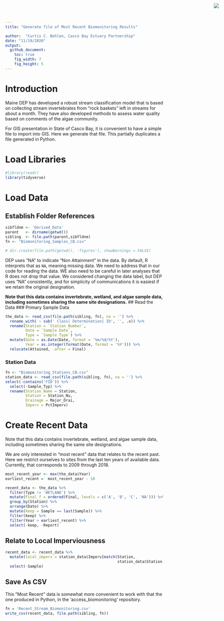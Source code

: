 ```yaml
---
title: "Generate file of Most Recent Biomonitoring Results"

author:  "Curtis C. Bohlen, Casco Bay Estuary Partnership"
date: "11/19/2020"
output:
  github_document:
    toc: true
    fig_width: 7
    fig_height: 5
---
```


<img
  src="https://www.cascobayestuary.org/wp-content/uploads/2014/04/logo_sm.jpg"
  style="position:absolute;top:10px;right:50px;" />

# Introduction
Maine DEP has developed a robust stream classification model that is based on
collecting stream invertebrates from "rock baskets" left in streams for about
a month. They have also developed methods to assess water quality based on 
comments of the algae community.  

For GIS presentation in State of Casco Bay, it is convenient to have a simple
file to import into GIS.  Here we generate that file.  This partially duplicates
a file generated in Python.

# Load Libraries
```r
#library(readr)
library(tidyverse)
```

# Load Data
## Establish Folder References
```r
sibfldnm <- 'Derived_Data'
parent   <- dirname(getwd())
sibling  <- file.path(parent,sibfldnm)
fn <- "Biomonitoring_Samples_CB.csv"

# dir.create(file.path(getwd(), 'figures'), showWarnings = FALSE)
```

DEP uses "NA" to indicate "Non Attainment" in the data.  By default, R
interprets that as `NA`, meaning  missing data.  We need to address that in our
code for reading the data.  WE also need to be careful in later analyses that
R does not drop that value.  We considered changing the data label, but DEP
uses "NA" consistently, and for simplicity of communications it is easiest if we
retain the original designation.

**Note that this data contains invertebrate, wetland, and algae sample data,
including sometimes sharing the same site designations.**
## Read the Data
### Primary Sample Data
```r
the_data <- read_csv(file.path(sibling, fn), na = '') %>%
  rename_with( ~ sub(' Class| Determination| ID', '', .x)) %>%
  rename(Station = `Station Number`,
         Date = `Sample Date`,
         Type = `Sample Type`) %>%
  mutate(Date = as.Date(Date, format = '%m/%d/%Y'),
         Year = as.integer(format(Date, format = '%Y'))) %>%
  relocate(Attained, .after = Final)
```

### Station Data
```r
fn <- "Biomonitoring_Stations_CB.csv"
station_data <- read_csv(file.path(sibling, fn), na = '') %>%
select(-contains('FID')) %>%
  select(-Sample_Typ) %>%
  rename(Station_Name = Station,
         Station = Station_Nu,
         Drainage = Major_Drai,
         Imperv = PctImperv)
```

#  Create Recent Data
Note that this data contains invertebrate, wetland, and algae sample data,
including sometimes sharing the same site designations.  

We are only interested in "most recent" data that relates to the recent past.
Here we restrict ourselves to sites from the last ten years of available data.
Currently, that corresponds to 2009 through 2018.
```r
most_recent_year <- max(the_data$Year)
earliest_recent =  most_recent_year - 10

recent_data <- the_data %>%
  filter(Type != 'WETLAND') %>%
  mutate(Final_f = ordered(Final, levels = c('A', 'B', 'C', 'NA'))) %>%
  group_by(Station) %>%
  arrange(Date) %>%
  mutate(keep = Sample == last(Sample)) %>%
  filter(keep) %>%
  filter(Year > earliest_recent) %>%
  select(-keep, -Report) 
```

## Relate to Local Imperviousness
```r
recent_data <- recent_data %>%
  mutate(local_imperv = station_data$Imperv[match(Station,
                                                  station_data$Station)]) %>%
  select(-Sample)
```

## Save As CSV 
This "Most Recent" data is somewhat more convenient to work with that the one
produced in Python, in the 'access_biomonitoring' repository.
```r
fn = 'Recent_Stream_Biomonitoring.csv'
write_csv(recent_data, file.path(sibling, fn))
```
